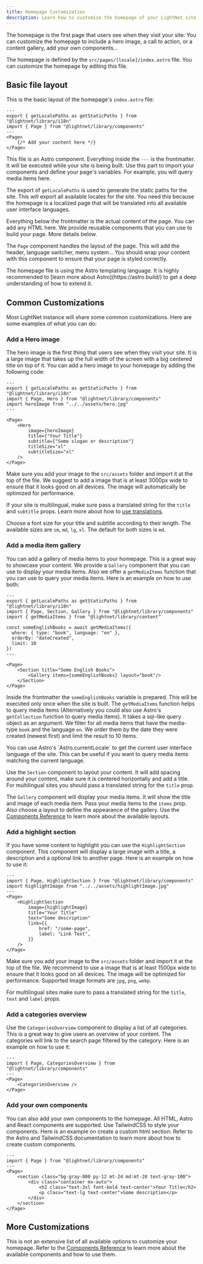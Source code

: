```yaml
---
title: Homepage Customization
description: Learn how to customize the homepage of your LightNet site.
---
```


The homepage is the first page that users see when they visit your site. You can customize the homepage to include a hero image, a call to action, or a content gallery, add your own components...

The homepage is defined by the `src/pages/[locale]/index.astro` file. You can customize the homepage by editing this file.

## Basic file layout

This is the basic layout of the homepage's `index.astro` file:

```astro title="src/pages/[locale]/index.astro"
---
export { getLocalePaths as getStaticPaths } from "@lightnet/library/i18n"
import { Page } from "@lightnet/library/components"
---
<Page>
    {/* Add your content here */}
</Page>
```

This file is an Astro component. Everything inside the `---` is the frontmatter. It will be executed while your site is being built. Use this part to import your components and define your page's variables. For example, you will query media items here.

The export of `getLocalePaths` is used to generate the static paths for the site. This will export all available locales for the site. You need this because the homepage is a localized page that will be translated into all available user interface languages.

Everything below the frontmatter is the actual content of the page. You can add any HTML here. We provide 
reusable components that you can use to build your page. More details below.

The `Page` component handles the layout of the page. This will add the header, language switcher, menu system... You should wrap your content with this component to ensure that your page is styled correctly.

<Aside type="tip">
The homepage file is using the Astro templating language. It is highly recommended to [learn more about Astro](https://astro.build/) to get a deep understanding of how to extend it.
</Aside>

## Common Customizations

Most LightNet instance will share some common customizations. Here are some examples of what you can do:

### Add a Hero image

The hero image is the first thing that users see when they visit your site. 
It is a large image that takes up the full width of the screen with a big centered title on top of it. 
You can add a hero image to your homepage by adding the following code:

```astro title="src/pages/[locale]/index.astro"
---
export { getLocalePaths as getStaticPaths } from "@lightnet/library/i18n"
import { Page, Hero } from "@lightnet/library/components"
import heroImage from "../../assets/hero.jpg"
---

<Page>
    <Hero
        image={heroImage}
        title={"Your Title"}
        subtitle={"Some slogan or description"}
        titleSize="xl"
        subtitleSize="xl"
    />
</Page>
```

Make sure you add your image to the `src/assets` folder and import it at the top of the file.
We suggest to add a image that is at least 3000px wide to ensure that it looks good on all devices.
The image will automatically be optimized for performance.

If your site is multilingual, make sure pass a translated string for the `title` and `subtitle` props. Learn 
more about how to [use translations](/build/i18n).

Choose a font size for your title and subtitle according to their length. The available sizes are `sm`, `md`, `lg`, `xl`.
The default for both sizes is `md`.


### Add a media item gallery

You can add a gallery of media items to your homepage. This is a great way to showcase your content.
We provide a `Gallery` component that you can use to display your media items. Also we offer a 
`getMediaItems` function that you can use to query your media items. Here is an example on how to use both:

```astro title="src/pages/[locale]/index.astro"
---
export { getLocalePaths as getStaticPaths } from "@lightnet/library/i18n"
import { Page, Section, Gallery } from "@lightnet/library/components"
import { getMediaItems } from "@lightnet/library/content"

const someEnglishBooks = await getMediaItems({
  where: { type: "book", language: "en" },
  orderBy: "dateCreated",
  limit: 10
})
---

<Page>
    <Section title="Some English Books">
        <Gallery items={someEnglishBooks} layout="book"/>
    </Section>
</Page>
```

Inside the frontmatter the `someEnglishBooks` variable is prepared. This will be executed only once when the site is built.
The `getMediaItems` function helps to query media items (Alternatively you could also use Astro's `getCollection` function to query media items). It takes a sql-like query object as an argument.
We filter for all media items that have the media-type `book` and the language `en`. We order them by the date they were created (newest first) and limit the result to 10 items.

<Aside type="tip">
You can use Astro's `Astro.currentLocale` to get the current user interface language of the site. This can be useful if you want to query media items matching the current language.
</Aside>

Use the `Section` component to layout your content. It will add spacing around your content, make sure it is centered horizontally
and add a title. For multilingual sites you should pass a translated string for the `title` prop.

The `Gallery` component will display your media items. It will show the title and image of each media item.
Pass your media items to the `items` prop. Also choose a layout to define the appearance of the gallery. Use the [Components Reference](/reference/components#gallery) to learn more about the available layouts.



### Add a highlight section

If you have some content to highlight you can use the `HighlightSection` component. This component will display a large image with a title, 
a description and a optional link to another page. Here is an example on how to use it:

```astro title="src/pages/[locale]/index.astro"
---
import { Page, HighlightSection } from "@lightnet/library/components"
import highlightImage from "../../assets/highlightImage.jpg"
---
<Page>
    <HighlightSection
        image={highlightImage}
        title="Your Title"
        text="Some description"
        link={{
            href: "/some-page",
            label: "Link Text",
        }}
    />
</Page>
```

Make sure you add your image to the `src/assets` folder and import it at the top of the file. 
We recommend to use a image that is at least 1500px wide to ensure that it looks good on all devices. The 
image will be optimized for performance. Supported Image formats are `jpg`, `png`, `webp`.

For multilingual sites make sure to pass a translated string for the `title`, `text` and `label` props.


### Add a categories overview

Use the `CategoriesOverview` component to display a list of all categories. This is a great way to give users an overview of your content.
The categories will link to the search page filtered by the category.
Here is an example on how to use it:

```astro title="src/pages/[locale]/index.astro"
---
import { Page, CategoriesOverview } from "@lightnet/library/components"
---
<Page>
    <CategoriesOverview />
</Page>
```

### Add your own components

You can also add your own components to the homepage. All HTML, Astro and React components are supported.
Use TailwindCSS to style your components. Here is an example on create a custom html section:
Refer to the Astro and TailwindCSS documentation to learn more about how to create custom components.

```astro title="src/pages/[locale]/index.astro"
---
import { Page } from "@lightnet/library/components"
---
<Page>
    <section class="bg-gray-800 py-12 mt-24 md:mt-28 text-gray-100">
        <div class="container mx-auto">
            <h2 class="text-3xl font-bold text-center">Your Title</h2>
            <p class="text-lg text-center">Some description</p>
        </div>
    </section>
</Page>
```

## More Customizations

This is not an extensive list of all available options to customize your homepage. 
Refer to the [Components Reference](/reference/components) to learn more about the available components and how to use them.
